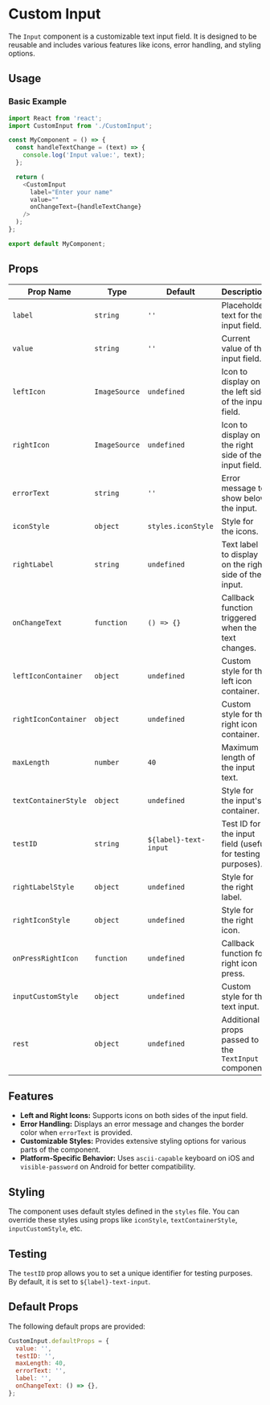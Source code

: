 # Custom Input

The `Input` component is a customizable text input field. It is designed to be reusable and includes various features like icons, error handling, and styling options.

## Usage

### Basic Example

```javascript
import React from 'react';
import CustomInput from './CustomInput';

const MyComponent = () => {
  const handleTextChange = (text) => {
    console.log('Input value:', text);
  };

  return (
    <CustomInput
      label="Enter your name"
      value=""
      onChangeText={handleTextChange}
    />
  );
};

export default MyComponent;
```

## Props

| Prop Name            | Type          | Default               | Description                                                |
| -------------------- | ------------- | --------------------- | ---------------------------------------------------------- |
| `label`              | `string`      | `''`                  | Placeholder text for the input field.                      |
| `value`              | `string`      | `''`                  | Current value of the input field.                          |
| `leftIcon`           | `ImageSource` | `undefined`           | Icon to display on the left side of the input field.       |
| `rightIcon`          | `ImageSource` | `undefined`           | Icon to display on the right side of the input field.      |
| `errorText`          | `string`      | `''`                  | Error message to show below the input.                     |
| `iconStyle`          | `object`      | `styles.iconStyle`    | Style for the icons.                                       |
| `rightLabel`         | `string`      | `undefined`           | Text label to display on the right side of the input.      |
| `onChangeText`       | `function`    | `() => {}`            | Callback function triggered when the text changes.         |
| `leftIconContainer`  | `object`      | `undefined`           | Custom style for the left icon container.                  |
| `rightIconContainer` | `object`      | `undefined`           | Custom style for the right icon container.                 |
| `maxLength`          | `number`      | `40`                  | Maximum length of the input text.                          |
| `textContainerStyle` | `object`      | `undefined`           | Style for the input's container.                           |
| `testID`             | `string`      | `${label}-text-input` | Test ID for the input field (useful for testing purposes). |
| `rightLabelStyle`    | `object`      | `undefined`           | Style for the right label.                                 |
| `rightIconStyle`     | `object`      | `undefined`           | Style for the right icon.                                  |
| `onPressRightIcon`   | `function`    | `undefined`           | Callback function for right icon press.                    |
| `inputCustomStyle`   | `object`      | `undefined`           | Custom style for the text input.                           |
| `rest`               | `object`      | `undefined`           | Additional props passed to the `TextInput` component.      |

## Features

- **Left and Right Icons:** Supports icons on both sides of the input field.
- **Error Handling:** Displays an error message and changes the border color when `errorText` is provided.
- **Customizable Styles:** Provides extensive styling options for various parts of the component.
- **Platform-Specific Behavior:** Uses `ascii-capable` keyboard on iOS and `visible-password` on Android for better compatibility.

## Styling

The component uses default styles defined in the `styles` file. You can override these styles using props like `iconStyle`, `textContainerStyle`, `inputCustomStyle`, etc.

## Testing

The `testID` prop allows you to set a unique identifier for testing purposes. By default, it is set to `${label}-text-input`.

## Default Props

The following default props are provided:

```javascript
CustomInput.defaultProps = {
  value: '',
  testID: '',
  maxLength: 40,
  errorText: '',
  label: '',
  onChangeText: () => {},
};
```
